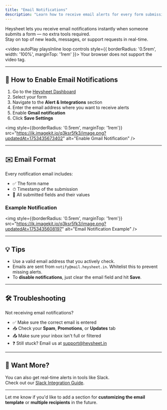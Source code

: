 ```yaml
---
title: "Email Notifications"
description: "Learn how to receive email alerts for every form submission"
---
```


Heysheet lets you receive email notifications instantly when someone submits a form — no extra tools required.  
Stay on top of new leads, messages, or support requests in real-time.

<video autoPlay playsInline loop controls style={{ borderRadius: '0.5rem', width: '100%', marginTop: '1rem' }}>
  <source src="https://ik.imagekit.io/q3ksr5fk3/gmail-notification.mp4?updatedAt=1753324332989" type="video/mp4" />
  Your browser does not support the video tag.
</video>

---

## 🔧 How to Enable Email Notifications

1. Go to the [Heysheet Dashboard](https://heysheet.in/dashboard)
2. Select your form
3. Navigate to the **Alert & Integrations** section
4. Enter the email address where you want to receive alerts
5. Enable **Gmail notification**
6. Click **Save Settings**

<img style={{borderRadius: '0.5rem', marginTop: '1rem'}} src="https://ik.imagekit.io/q3ksr5fk3/image.png?updatedAt=1753435673402" alt="Enable Gmail Notification" />

---

## ✉️ Email Format

Every notification email includes:

- ✅ The form name
- ⏱ Timestamp of the submission
- 📝 All submitted fields and their values

### Example Notification

<img style={{borderRadius: '0.5rem', marginTop: '1rem'}} src="https://ik.imagekit.io/q3ksr5fk3/image.png?updatedAt=1753435608197" alt="Email Notification Example" />

---

## 💡 Tips

- Use a valid email address that you actively check.
- Emails are sent from `notify@mail.heysheet.in`. Whitelist this to prevent missing alerts.
- To **disable notifications**, just clear the email field and hit **Save**.

---

## 🛠 Troubleshooting

Not receiving email notifications?

- ✅ Make sure the correct email is entered
- 📥 Check your **Spam**, **Promotions**, or **Updates** tab
- 📤 Make sure your inbox isn't full or filtered
- ❓ Still stuck? Email us at [support@heysheet.in](mailto:support@heysheet.in)

---

## 🔔 Want More?

You can also get real-time alerts in tools like Slack.  
Check out our [Slack Integration Guide](/notification/slack).

---

Let me know if you'd like to add a section for **customizing the email template** or **multiple recipients** in the future.
